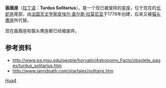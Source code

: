 '''画眉座'''（[[拉丁语|拉丁语]]：'''Turdus Solitarius'''），是一个现已被废除的[[星座|星座]]，位于现在的[[长蛇座|长蛇座]]尾部，由[[法国|法国]][[天文学家|天文学家]][[皮埃尔·查尔斯·拉莫尼亚|皮埃尔·查尔斯·拉莫尼亚]]于1776年创建，后来又被[[猫头鹰座|猫头鹰座]]所代替。

现在画眉座和猫头鹰座都已经被废弃。

==参考资料==
* http://www.pa.msu.edu/people/horvatin/Astronomy_Facts/obsolete_pages/turdus_solitarius.htm {{Wayback|url=http://www.pa.msu.edu/people/horvatin/Astronomy_Facts/obsolete_pages/turdus_solitarius.htm |date=20100717032514 }}
* http://www.ianridpath.com/startales/solitaire.htm {{Wayback|url=http://www.ianridpath.com/startales/solitaire.htm |date=20101008222149 }}

{{astro-stub}}

[[Category:已废弃星座|Hua4]]
